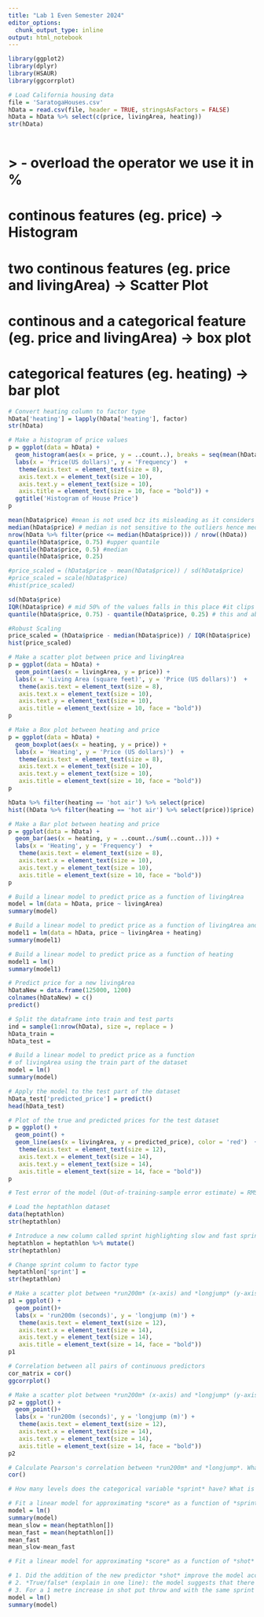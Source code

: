 ```yaml
---
title: "Lab 1 Even Semester 2024"
editor_options:
  chunk_output_type: inline
output: html_notebook
---
```


```r
library(ggplot2)
library(dplyr)
library(HSAUR)
library(ggcorrplot)
```

```r
# Load California housing data
file = 'SaratogaHouses.csv'
hData = read.csv(file, header = TRUE, stringsAsFactors = FALSE)
hData = hData %>% select(c(price, livingArea, heating)) 
str(hData)
  
```
# > - overload the operator we use it in %
# continous features (eg. price) -> Histogram
# two continous features (eg. price and livingArea) -> Scatter Plot
# continous and a categorical feature (eg. price and livingArea) -> box plot
# categorical features (eg. heating) -> bar plot

```r
# Convert heating column to factor type
hData['heating'] = lapply(hData['heating'], factor)
str(hData)
```

```r
# Make a histogram of price values
p = ggplot(data = hData) +
  geom_histogram(aes(x = price, y = ..count..), breaks = seq(mean(hData$price)-4*sd(hData$price), mean(hData$price)+4*sd(hData$price), by = 25000), color = 'black', fill = 'blue')+
  labs(x = 'Price(US dollars)', y = 'Frequency')  +
   theme(axis.text = element_text(size = 8),
   axis.text.x = element_text(size = 10),
   axis.text.y = element_text(size = 10),
   axis.title = element_text(size = 10, face = "bold")) +
  ggtitle('Histogram of House Price')
p
```

```r
mean(hData$price) #mean is not used bcz its misleading as it considers the outliers too
median(hData$price) # median is not sensitive to the outliers hence median is reported in house prices in day to day life
nrow(hData %>% filter(price <= median(hData$price))) / nrow((hData))
quantile(hData$price, 0.75) #upper quantile
quantile(hData$price, 0.5) #median
quantile(hData$price, 0.25)
```

```r
#price_scaled = (hData$price - mean(hData$price)) / sd(hData$price)
#price_scaled = scale(hData$price)
#hist(price_scaled)
```

```r
sd(hData$price)
IQR(hData$price) # mid 50% of the values falls in this place #it clips outliers
quantile(hData$price, 0.75) - quantile(hData$price, 0.25) # this and above line do the same 

#Robust Scaling
price_scaled = (hData$price - median(hData$price)) / IQR(hData$price)
hist(price_scaled)
```


```r
# Make a scatter plot between price and livingArea
p = ggplot(data = hData) +
  geom_point(aes(x = livingArea, y = price)) +
  labs(x = 'Living Area (square feet)', y = 'Price (US dollars)')  +
   theme(axis.text = element_text(size = 8),
   axis.text.x = element_text(size = 10),
   axis.text.y = element_text(size = 10),
   axis.title = element_text(size = 10, face = "bold")) 
p
```

```r
# Make a Box plot between heating and price
p = ggplot(data = hData) +
  geom_boxplot(aes(x = heating, y = price)) +
  labs(x = 'Heating', y = 'Price (US dollars)')  +
   theme(axis.text = element_text(size = 8),
   axis.text.x = element_text(size = 10),
   axis.text.y = element_text(size = 10),
   axis.title = element_text(size = 10, face = "bold")) 
p
```

```r
hData %>% filter(heating == 'hot air') %>% select(price)
hist((hData %>% filter(heating == 'hot air') %>% select(price))$price)
```


```r
# Make a Bar plot between heating and price
p = ggplot(data = hData) +
  geom_bar(aes(x = heating, y = ..count../sum(..count..))) +
  labs(x = 'Heating', y = 'Frequency')  +
   theme(axis.text = element_text(size = 8),
   axis.text.x = element_text(size = 10),
   axis.text.y = element_text(size = 10),
   axis.title = element_text(size = 10, face = "bold")) 
p
```



```r
# Build a linear model to predict price as a function of livingArea
model = lm(data = hData, price ~ livingArea)
summary(model)
```

```r
# Build a linear model to predict price as a function of livingArea and heating
model1 = lm(data = hData, price ~ livingArea + heating)
summary(model1)
```


```r
# Build a linear model to predict price as a function of heating
model1 = lm()
summary(model1)
```

```r
# Predict price for a new livingArea
hDataNew = data.frame(125000, 1200)
colnames(hDataNew) = c()
predict()
```

```r
# Split the dataframe into train and test parts
ind = sample(1:nrow(hData), size =, replace = )
hData_train = 
hData_test = 
```

```r
# Build a linear model to predict price as a function 
# of livingArea using the train part of the dataset
model = lm()
summary(model)
```

```r
# Apply the model to the test part of the dataset
hData_test['predicted_price'] = predict()
head(hData_test)
```

```r
# Plot of the true and predicted prices for the test dataset
p = ggplot() +
  geom_point() +
  geom_line(aes(x = livingArea, y = predicted_price), color = 'red')  +
   theme(axis.text = element_text(size = 12),
   axis.text.x = element_text(size = 14),
   axis.text.y = element_text(size = 14),
   axis.title = element_text(size = 14, face = "bold")) 
p
```

```r
# Test error of the model (Out-of-training-sample error estimate) = RMSE on the test dataset 

```

```r
# Load the heptathlon dataset
data(heptathlon)
str(heptathlon)
```

```r
# Introduce a new column called sprint highlighting slow and fast sprinters
heptathlon = heptathlon %>% mutate()
str(heptathlon)
```

```r
# Change sprint column to factor type
heptathlon['sprint'] = 
str(heptathlon)
```

```r
# Make a scatter plot between *run200m* (x-axis) and *longjump* (y-axis). What do you observe from this plot?
p1 = ggplot() +
  geom_point()+   
  labs(x = 'run200m (seconds)', y = 'longjump (m)') +
   theme(axis.text = element_text(size = 12),
   axis.text.x = element_text(size = 14),
   axis.text.y = element_text(size = 14),
   axis.title = element_text(size = 14, face = "bold"))     
p1
```

```r
# Correlation between all pairs of continuous predictors
cor_matrix = cor()
ggcorrplot()
```


```r
# Make a scatter plot between *run200m* (x-axis) and *longjump* (y-axis) now with the data points color-coded using *sprint*. What do you observe from this plot?
p2 = ggplot() +
  geom_point()+   
  labs(x = 'run200m (seconds)', y = 'longjump (m)') +
   theme(axis.text = element_text(size = 12),
   axis.text.x = element_text(size = 14),
   axis.text.y = element_text(size = 14),
   axis.title = element_text(size = 14, face = "bold"))     
p2
```

```r
# Calculate Pearson's correlation between *run200m* and *longjump*. What do you observe?
cor()
```

```r
# How many levels does the categorical variable *sprint* have? What is the reference level? 

```

```r
# Fit a linear model for approximating *score* as a function of *sprint*. Print the model's summary. How accurate is the model? How do the slow athletes' scores compare to the fast ones?
model = lm()
summary(model)
mean_slow = mean(heptathlon[])
mean_fast = mean(heptathlon[])
mean_fast
mean_slow-mean_fast
```

```r
# Fit a linear model for approximating *score* as a function of *shot* and *sprint*. Print the model's summary and answer the following questions:

# 1. Did the addition of the new predictor *shot* improve the model accuracy? 
# 2. *True/false* (explain in one line): the model suggests that there is a possible linear relationship between an athlete's score and shotput performance.
# 3. For a 1 metre increase in shot put throw and with the same sprint performance, we can say with 95% confidence that the athlete's score will increase/decrease by an amount in the interval [?, ?].
model = lm()
summary(model)
```








